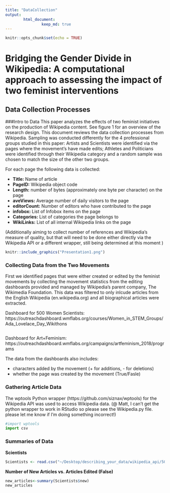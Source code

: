```yaml
---
title: "DataCollection"
output: 
        html_document:
                keep_md: true
---
```


```r
knitr::opts_chunk$set(echo = TRUE)

```

# Bridging the Gender Divide in Wikipedia: A computational approach to assessing the impact of two feminist interventions

## Data Collection Processes 

###Intro to Data 
This paper analyzes the effects of two feminist initiatives on the production of Wikipedia content. See figure 1 for an overview of the research design. This document reviews the data collection processes from Wikipedia. Sampling was conducted differently for the 4 professional groups studied in this paper: Artists and Scientists were identified via the pages where the movement's have made edits; Athletes and Politicians were identified through their Wikipedia category and a random sample was chosen to match the size of the other two groups. 

For each page the following data is collected: 
 
 - **Title:** Name of article 
 - **PageID:** Wikipedia object code 
 - **Length:** number of bytes (approximately one byte per character) on the page 
 - **aveViews:** Average number of daily visitors to the page 
 - **editorCount:** Number of editors who have contributed to the page 
 - **infobox:** List of Infobox items on the page 
 - **Categories:** List of categories the page belongs to
 - **WikiLinks:** List of all internal Wikipedia links on the page 
 
(Additionally aiming to collect number of references and Wikipedia's measure of quality, but that will need to be done either directly via the Wikipedia API or a different wrapper, still being determined at this moment )
 
```r
knitr::include_graphics("Presentation1.png")
```


### Collecting Data from the Two Movements 

First we identified pages that were either created or edited by the feminist movements by collecting the movement statistics from the editing dashboards provided and managed by Wikipedia's parent company, The Wikimedia Foundation. This data was filtered to only inlcude articles from the English Wikipedia (en.wikipedia.org) and all biographical articles were extracted. 


Dashboard for 500 Women Scientists: https://outreachdashboard.wmflabs.org/courses/Women_in_STEM_Groups/Ada_Lovelace_Day_Wikithons
```r

```

Dashboard for Art+Feminism: 
https://outreachdashboard.wmflabs.org/campaigns/artfeminism_2018/programs


The data from the dashboards also includes: 

 - characters added by the movement (+ for additions, - for deletions)
 - whether the page was created by the movement (True/Fasle) 


### Gathering Article Data 

The wptools Python wrapper (https://github.com/siznax/wptools) for the Wikipedia API was used to access Wikipedia data. (@ Matt, I can't get the python wrapper to work in RStudio so please see the Wikipedia.py file. please let me know if I'm doing something incorrect!) 

```python
#import wptools 
import csv 
```

### Summaries of Data 

**Scientists** 

```r
Scientists <- read.csv("~/Desktop/describing_your_data/wikipedia_api/500WomenScientistsList.csv")
```

__Number of New Articles vs. Articles Edited (False)__
```r
new_articles<-summary(Scientists$new)
new_articles
```



